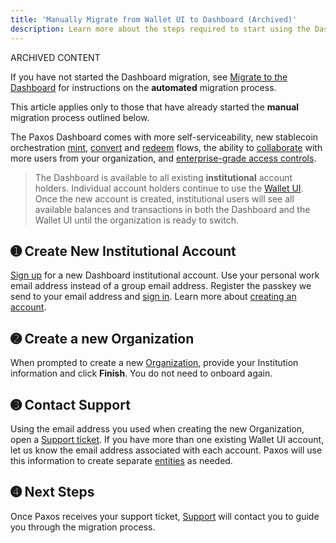 ```yaml
---
title: 'Manually Migrate from Wallet UI to Dashboard (Archived)'
description: Learn more about the steps required to start using the Dashboard.
---
```


<Warning>

 ARCHIVED CONTENT

If you have not started the Dashboard migration, see [Migrate to the Dashboard](/guides/dashboard/migrate-to-dashboard) for instructions on the **automated** migration process.

This article applies only to those that have already started the **manual** migration process outlined below.

</Warning>

The Paxos Dashboard comes with more self-serviceability, new stablecoin orchestration [mint](/guides/dashboard/mint), [convert](/guides/dashboard/convert) and [redeem](/guides/dashboard/redeem) flows, the ability to [collaborate](/guides/dashboard/admin/team) with more users from your organization, and [enterprise-grade access controls](/guides/dashboard/admin/team). 

> The Dashboard is available to all existing **institutional** account holders. Individual account holders continue to use the [Wallet UI](https://account.paxos.com/).
> Once the new account is created, institutional users will see all available balances and transactions in both the Dashboard and the Wallet UI until the organization is ready to switch.

## ➊ Create New Institutional Account

[Sign up](https://dashboard.paxos.com/) for a new Dashboard institutional account.
Use your personal work email address instead of a group email address.
Register the passkey we send to your email address and [sign in](https://dashboard.paxos.com/).
Learn more about [creating an account](/guides/dashboard/account).

<PasskeyNote />

## ➋ Create a new Organization

When prompted to create a new [Organization](/guides/dashboard/organization/#organization), provide your Institution information and click **Finish**.
You do not need to onboard again.

## ➌ Contact Support

Using the email address you used when creating the new Organization, open a [Support ticket](https://support.paxos.com/).
If you have more than one existing Wallet UI account, let us know the email address associated with each account.
Paxos will use this information to create separate [entities](/guides/dashboard/organization/#entity) as needed.

## ➍ Next Steps

Once Paxos receives your support ticket, [Support](https://support.paxos.com/hc/en-us) will contact you to guide you through the migration process.
